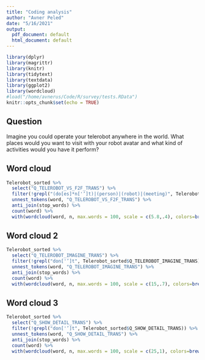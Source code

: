 ```yaml
---
title: "Coding analysis"
author: "Avner Peled"
date: "5/16/2021"
output:
  pdf_document: default
  html_document: default
---
```


```r
library(dplyr)
library(magrittr)
library(knitr)
library(tidytext)
library(textdata)
library(ggplot2)
library(wordcloud)
#load("/home/avnerus/Code/R/survey/tests.RData")
knitr::opts_chunk$set(echo = TRUE)
```

## Question
Imagine you could operate your telerobot anywhere in the world.
What places would you want to visit with your robot avatar and what kind of activities would you have it perform?

## Word cloud
```r
Telerobot_sorted %>% 
  select("Q_TELEROBOT_VS_F2F_TRANS") %>%
  filter(!grepl("(do[es]*n['’]t)|(person)|(robot)|(meeting)", Telerobot_sorted$Q_TELEROBOT_VS_F2F_TRANS)) %>%
  unnest_tokens(word, "Q_TELEROBOT_VS_F2F_TRANS") %>%
  anti_join(stop_words) %>%
  count(word) %>%
  with(wordcloud(word, n, max.words = 100, scale = c(5.8,.4), colors=brewer.pal(8, "Dark2")))
```
## Word cloud 2
```r
Telerobot_sorted %>% 
  select("Q_TELEROBOT_IMAGINE_TRANS") %>%
  filter(!grepl("don['’]t", Telerobot_sorted$Q_TELEROBOT_IMAGINE_TRANS)) %>%
  unnest_tokens(word, "Q_TELEROBOT_IMAGINE_TRANS") %>%
  anti_join(stop_words) %>%
  count(word) %>%
  with(wordcloud(word, n, max.words = 100, scale = c(15,.7), colors=brewer.pal(8, "Dark2")))
```

## Word cloud 3
```r
Telerobot_sorted %>% 
  select("Q_SHOW_DETAIL_TRANS") %>%
  filter(!grepl("don['’]t", Telerobot_sorted$Q_SHOW_DETAIL_TRANS)) %>%
  unnest_tokens(word, "Q_SHOW_DETAIL_TRANS") %>%
  anti_join(stop_words) %>%
  count(word) %>%
  with(wordcloud(word, n, max.words = 100, scale = c(25,1), colors=brewer.pal(8, "Dark2")))
```